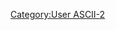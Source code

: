 {{Userbox|#99FFFF|#55FFFF|[[ASCII|ASCII]]-2|<small>1010100 1101000 1101001 1110011 0100000 1110101 1110011 1100101 1110010 </small>}}
[[Category:User ASCII-2]]